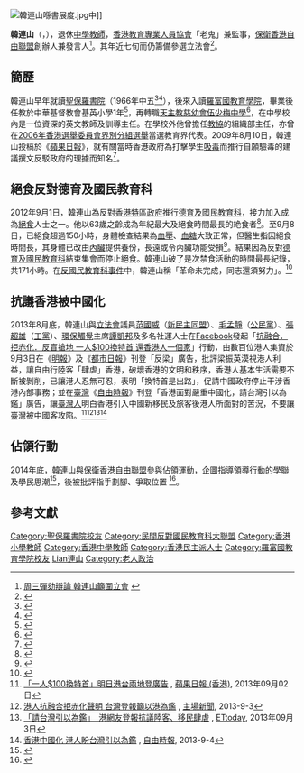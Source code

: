 [[File:韓連山喺書展度.jpg|thumb]]中]]

'''韓連山'''（{{lang-en|James Hon Lin Shan}}，{{bd|1949年|10月24日|||catIdx=Han韓連山}}），退休[[中學|中學]][[教師|教師]]，[[香港教育專業人員協會|香港教育專業人員協會]]「老鬼」兼監事，[[保衛香港自由聯盟|保衛香港自由聯盟]]創辦人兼發言人<ref>[http://news.sina.com.hk/news/20130106/-2-2864776/1.html  周三彈劾辯論 韓連山籲圍立會] {{webarchive|url=https://web.archive.org/web/20130108204347/http://news.sina.com.hk/news/20130106/-2-2864776/1.html |date=2013-01-08 }}</ref>。其年近七旬而仍籌備參選立法會<ref>{{Cite web |url=http://the-sun.on.cc/cnt/news/20160305/00408_006.html |title=政壇：搞搞政：立會教界激戰 「山」火燎「源」 |accessdate=2016-03-05 |archive-date=2016-03-08 |archive-url=https://web.archive.org/web/20160308015116/http://the-sun.on.cc/cnt/news/20160305/00408_006.html |dead-url=no }}</ref>。

==簡歷==
韓連山早年就讀[[聖保羅書院|聖保羅書院]]（1966年中五<ref>{{cite news |title=英文中學會攷揭曉 |url=https://mmis.hkpl.gov.hk/coverpage/-/coverpage/view?_coverpage_WAR_mmisportalportlet_hsf=%E8%8B%B1%E6%96%87%E4%B8%AD%E5%AD%B8%E6%9C%83%E8%80%83&p_r_p_-1078056564_c=QF757YsWv5%2BakvA8rFW5EpUT6xQiQl3O&_coverpage_WAR_mmisportalportlet_o=524&_coverpage_WAR_mmisportalportlet_actual_q=%28%20verbatim_dc.collection%3A%28%22Old%5C%20HK%5C%20Newspapers%22%29%20%29%20AND+%28%20%28%20allTermsMandatory%3A%28true%29%20OR+all_dc.title%3A%28%E8%8B%B1%E6%96%87%E4%B8%AD%E5%AD%B8%E6%9C%83%E8%80%83%29%20OR+all_dc.creator%3A%28%E8%8B%B1%E6%96%87%E4%B8%AD%E5%AD%B8%E6%9C%83%E8%80%83%29%20OR+all_dc.contributor%3A%28%E8%8B%B1%E6%96%87%E4%B8%AD%E5%AD%B8%E6%9C%83%E8%80%83%29%20OR+all_dc.subject%3A%28%E8%8B%B1%E6%96%87%E4%B8%AD%E5%AD%B8%E6%9C%83%E8%80%83%29%20OR+fulltext%3A%28%E8%8B%B1%E6%96%87%E4%B8%AD%E5%AD%B8%E6%9C%83%E8%80%83%29%20OR+all_dc.description%3A%28%E8%8B%B1%E6%96%87%E4%B8%AD%E5%AD%B8%E6%9C%83%E8%80%83%29%20%29%20%29&_coverpage_WAR_mmisportalportlet_sort_field=dc.publicationdate_bsort&_coverpage_WAR_mmisportalportlet_sort_order=asc&_coverpage_WAR_mmisportalportlet_filter=dc.publicationdate_dt%3A%5B1960-01-01T00%3A00%3A00Z+TO+1969-12-31T15%3A59%3A59Z%5D |page=15 |language= |publisher=華僑日報 | date=1966-08-10 |accessdate=2022-01-30 |quote= }}</ref><ref>{{cite news |title=預料一九七零年以後 中學教育須大事擴增 |url=https://mmis.hkpl.gov.hk/coverpage/-/coverpage/view?_coverpage_WAR_mmisportalportlet_hsf=%E7%95%A2%E6%A5%AD%E7%A6%AE&p_r_p_-1078056564_c=QF757YsWv5%2BakvA8rFW5EjoA57h8Q3Of&_coverpage_WAR_mmisportalportlet_o=587&_coverpage_WAR_mmisportalportlet_actual_q=%28%20verbatim_dc.collection%3A%28%22Old%5C%20HK%5C%20Newspapers%22%29%20%29%20AND+%28%20%28%20allTermsMandatory%3A%28true%29%20OR+all_dc.title%3A%28%E7%95%A2%E6%A5%AD%E7%A6%AE%29%20OR+all_dc.creator%3A%28%E7%95%A2%E6%A5%AD%E7%A6%AE%29%20OR+all_dc.contributor%3A%28%E7%95%A2%E6%A5%AD%E7%A6%AE%29%20OR+all_dc.subject%3A%28%E7%95%A2%E6%A5%AD%E7%A6%AE%29%20OR+fulltext%3A%28%E7%95%A2%E6%A5%AD%E7%A6%AE%29%20OR+all_dc.description%3A%28%E7%95%A2%E6%A5%AD%E7%A6%AE%29%20%29%20%29&_coverpage_WAR_mmisportalportlet_sort_field=dc.publicationdate_bsort&_coverpage_WAR_mmisportalportlet_sort_order=desc&_coverpage_WAR_mmisportalportlet_filter=dc.publicationdate_dt%3A%5B1960-01-01T00%3A00%3A00Z+TO+1969-12-31T15%3A59%3A59Z%5D |page=14 |language= |publisher=華僑日報 | date=1967-01-27 |accessdate=2022-03-18 |quote= }}</ref>），後來入讀[[羅富國教育學院|羅富國教育學院]]，畢業後任教於中華基督教會基英小學1年<ref>{{cite web |url=https://archive.ph/vgQni |title=基英下午校全體教職員合照 |date= |website= |publisher=中華基督教會基英小學 |access-date=2021-08-07 |quote=}}</ref>，再轉職[[天主教慈幼會伍少梅中學|天主教慈幼會伍少梅中學]]<ref>{{cite news|url=http://news.sina.com.hk/news/869/3/1/1231587/1.html|title=教師facebook開群組反驗毒|date=2009-08-14|publisher=明報}}{{dead link|date=2018年5月 |bot=InternetArchiveBot |fix-attempted=yes }}</ref>，在中學校內是一位資深的英文教師及訓導主任。在學校外他曾擔任[[教協|教協]]的組織部主任，亦曾在[[2006年香港選舉委員會界別分組選舉|2006年香港選舉委員會界別分組選舉]]當選教育界代表。2009年8月10日，韓連山投稿於《[[蘋果日報_(香港)|蘋果日報]]》，就有關當時香港政府為打擊學生[[吸毒|吸毒]]而推行自願驗毒的建議撰文反駁政府的理據而知名<ref>{{cite news|url=http://hk.apple.nextmedia.com/template/apple/art_main.php?iss_id=20090810&sec_id=4104&subsec_id=15337&art_id=13080550&coln_id=10189151|date=2009-08-10|accessdate=2009-08-10|title=你們憑甚麼要抓我去驗尿？|author=韓連山|publisher=《[[蘋果日報_(香港)|蘋果日報]]》|archive-date=2009-08-13|archive-url=https://web.archive.org/web/20090813102717/http://hk.apple.nextmedia.com/template/apple/art_main.php?iss_id=20090810&sec_id=4104&subsec_id=15337&art_id=13080550&coln_id=10189151|dead-url=no}}</ref>。

==絕食反對德育及國民教育科==
2012年9月1日，韓連山為反對[[香港特區政府|香港特區政府]]推行[[德育及國民教育科|德育及國民教育科]]，接力加入成為[[絕食|絕食]]人士之一。他以63歲之齡成為年紀最大及絕食時間最長的絶食者<ref>{{cite news|url=http://hk.apple.nextmedia.com/news/art/20120907/18010085|title=絕食鬥士 韓連山：市民支持，令我堅持|newspaper=蘋果日報|date=2012-09-07|accessdate=2012-09-08|archive-date=2014-10-08|archive-url=https://web.archive.org/web/20141008144855/http://hk.apple.nextmedia.com/news/art/20120907/18010085|dead-url=no}}</ref>。至9月8日，已絕食超過150小時，身體檢查結果為[[血壓|血壓]]、[[血糖|血糖]]大致正常，但醫生指因絕食時間長，其身體已改由[[內臟|內臟]]提供養份，長遠或令內臟功能受損<ref>{{cite news|url=http://www.rthk.org.hk/rthk/news/expressnews/20120908/news_20120908_55_868115.htm|title=韓連山身體正常 何時結束絕食待政府回應|work=香港電台|date=2012-09-08|archive-url=https://web.archive.org/web/20190624151536/http://rthk9.rthk.hk/rthk/news/expressnews/20120908/news_20120908_55_868115.htm|archive-date=2019-06-24|deadurl=yes}}</ref>。結果因為反對[[德育及國民教育科|德育及國民教育科]]結束集會而停止絕食。韓連山破了是次禁食活動的時間最長紀錄，共171小時。在[[反國民教育科事件|反國民教育科事件]]中，韓連山稱「革命未完成，同志還須努力」。<ref>{{cite news|title=反國教絕食 最年長最動人的韓連山|url=https://www.ntdtv.com.tw/b5/20120911/video/100117.html?%E5%8F%8D%E5%9C%8B%E6%95%99%E7%B5%95%E9%A3%9F%20%E6%9C%80%E5%B9%B4%E9%95%B7%E6%9C%80%E5%8B%95%E4%BA%BA%E7%9A%84%E9%9F%93%E9%80%A3%E5%B1%B1|date=2012-09-11|work=新唐人|author=梁珍|author2=施怡君|archive-url=https://web.archive.org/web/20200820045009/https://www.ntdtv.com.tw/b5/20120911/video/100117.html?%E5%8F%8D%E5%9C%8B%E6%95%99%E7%B5%95%E9%A3%9F%20%E6%9C%80%E5%B9%B4%E9%95%B7%E6%9C%80%E5%8B%95%E4%BA%BA%E7%9A%84%E9%9F%93%E9%80%A3%E5%B1%B1|archive-date=2020-08-20|deadurl=no}}</ref>

==抗議香港被中國化==
2013年8月底，韓連山與[[香港立法會|立法會]]議員[[范國威|范國威]]（[[新民主同盟|新民主同盟]]）、[[毛孟靜|毛孟靜]]（[[公民黨_(香港)|公民黨]]）、[[張超雄|張超雄]]（[[工黨_(香港)|工黨]]）、[[環保觸覺|環保觸覺]]主席[[譚凱邦|譚凱邦]]及多名社運人士在[[Facebook|Facebook]]發起「[https://www.facebook.com/events/574631195936103/ 抗融合．拒赤化．反盲搶地 一人$100換特首 還香港人一個家]」行動，由數百位港人集資於9月3日在《[[明報|明報]]》及《[[都市日報|都市日報]]》刊登「反梁」廣告，批評梁振英漠視港人利益，讓自由行陸客「肆虐」香港，破壞香港的文明和秩序，香港人基本生活需要不斷被剝削，已讓港人忍無可忍，表明「換特首是出路」，促請中國政府停止干涉香港內部事務；並在[[臺灣|臺灣]]《[[自由時報|自由時報]]》刊登「香港面對嚴重中國化，請台灣引以為鑑」廣告，讓[[臺灣人|臺灣人]]明白香港引入中國新移民及旅客後港人所面對的苦況，不要讓臺灣被中國客攻陷。<ref>[http://hk.apple.nextmedia.com/realtime/news/20130902/51695489 「一人$100換特首」明日港台兩地登廣告] {{Wayback|url=http://hk.apple.nextmedia.com/realtime/news/20130902/51695489 |date=20131104003332 }}, [[蘋果日報_(香港)|蘋果日報 (香港)]], 2013年09月02日</ref><ref>[http://thehousenews.com/politics/%E6%B8%AF%E4%BA%BA%E6%8A%97%E8%9E%8D%E5%90%88%E6%8B%92%E8%B5%A4%E5%8C%96%E8%81%B2%E6%98%8E-%E5%8F%B0%E7%81%A3%E7%99%BB%E5%A0%B1%E7%B1%B2%E4%BB%A5%E6%B8%AF%E7%82%BA%E9%91%91/ 港人抗融合拒赤化聲明 台灣登報籲以港為鑑] {{webarchive|url=https://web.archive.org/web/20130904192235/http://thehousenews.com/politics/%E6%B8%AF%E4%BA%BA%E6%8A%97%E8%9E%8D%E5%90%88%E6%8B%92%E8%B5%A4%E5%8C%96%E8%81%B2%E6%98%8E-%E5%8F%B0%E7%81%A3%E7%99%BB%E5%A0%B1%E7%B1%B2%E4%BB%A5%E6%B8%AF%E7%82%BA%E9%91%91/ |date=2013-09-04 }}, [[主場新聞|主場新聞]], 2013-9-3</ref><ref>[http://www.ettoday.net/news/20130903/265383.htm 「請台灣引以為鑑」　港網友登報抗議陸客、移民肆虐] {{Wayback|url=http://www.ettoday.net/news/20130903/265383.htm |date=20130904091106 }}, [[ETtoday|ETtoday]], 2013年09月3日</ref><ref>[http://www.libertytimes.com.tw/2013/new/sep/4/today-p1.htm?Slots=P 香港中國化 港人盼台灣引以為鑑] {{webarchive|url=https://web.archive.org/web/20130904163040/http://www.libertytimes.com.tw/2013/new/sep/4/today-p1.htm?Slots=P |date=2013-09-04 }}, [[自由時報|自由時報]], 2013-9-4</ref>

==佔領行動==
2014年底，韓連山與[[保衛香港自由聯盟|保衛香港自由聯盟]]參與佔領運動，企圖指導領導行動的學聯及學民思潮<ref>{{Cite web |url=http://www.inmediahk.net/node/1027695 |title=公投？勿忘旺角和銅鑼灣戰友！ |accessdate=2016-03-05 |archive-date=2016-03-11 |archive-url=https://web.archive.org/web/20160311093603/http://www.inmediahk.net/node/1027695 |dead-url=no }}</ref>，後被批評指手劃腳、爭取位置 <ref>{{Cite web |url=http://eastweek.my-magazine.me/?aid=37584 |title=國教軍師介入　佔領運動激化 |accessdate=2016-03-05 |archive-date=2014-11-11 |archive-url=https://web.archive.org/web/20141111214123/http://eastweek.my-magazine.me/?aid=37584 |dead-url=no }}</ref>。

== 參考文獻 ==
{{reflist|30em}}

{{反國教運動}}

{{DEFAULTSORT:Han韓連山}}
[[Category:聖保羅書院校友|Category:聖保羅書院校友]]
[[Category:民間反對國民教育科大聯盟|Category:民間反對國民教育科大聯盟]]
[[Category:香港小學教師|Category:香港小學教師]]
[[Category:香港中學教師|Category:香港中學教師]]
[[Category:香港民主派人士|Category:香港民主派人士]]
[[Category:羅富國教育學院校友|Category:羅富國教育學院校友]]
[[Category:韓姓|Lian連山]]
[[Category:老人政治|Category:老人政治]]